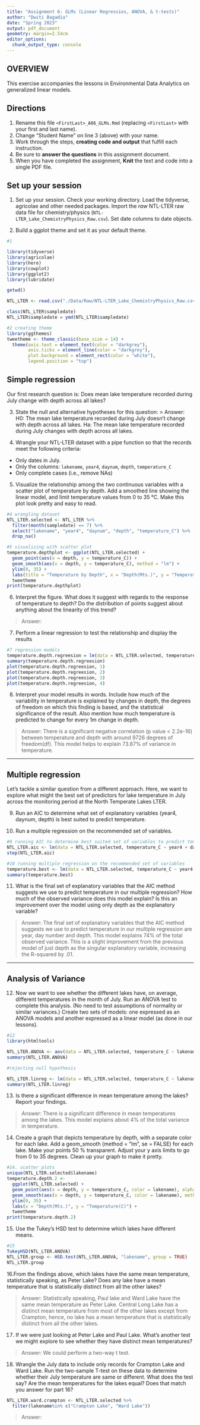 ---
title: "Assignment 6: GLMs (Linear Regressios, ANOVA, & t-tests)"
author: "Dwiti Bagadia"
date: "Spring 2023"
output: pdf_document
geometry: margin=2.54cm
editor_options: 
  chunk_output_type: console
---

## OVERVIEW

This exercise accompanies  the lessons in Environmental Data Analytics on generalized linear models. 

## Directions
1. Rename this file `<FirstLast>_A06_GLMs.Rmd` (replacing `<FirstLast>` with your first and last name).
2. Change "Student Name" on line 3 (above) with your name.
3. Work through the steps, **creating code and output** that fulfill each instruction.
4. Be sure to **answer the questions** in this assignment document.
5. When you have completed the assignment, **Knit** the text and code into a single PDF file.


## Set up your session 
1. Set up your session. Check your working directory. Load the tidyverse, agricolae and other needed packages. Import the *raw* NTL-LTER raw data file for chemistry/physics (`NTL-LTER_Lake_ChemistryPhysics_Raw.csv`). Set date columns to date objects.

2. Build a ggplot theme and set it as your default theme.

```{r setup2}
#1 

library(tidyverse)
library(agricolae)
library(here)
library(cowplot)
library(ggplot2)
library(lubridate)

getwd()

NTL_LTER <- read.csv("./Data/Raw/NTL-LTER_Lake_ChemistryPhysics_Raw.csv", stringsAsFactors = TRUE)

class(NTL_LTER$sampledate)
NTL_LTER$sampledate = ymd(NTL_LTER$sampledate)

#2 creating theme 
library(ggthemes)
tweetheme <- theme_classic(base_size = 14) + 
  theme(axis.text = element_text(color = "darkgrey"),
        axis.ticks = element_line(color = "darkgrey"),
        plot.background = element_rect(color = "white"),
        legend.position = "top")

```

## Simple regression
Our first research question is: Does mean lake temperature recorded during July change with depth across all lakes?

3. State the null and alternative hypotheses for this question:
> Answer:
H0: The mean lake temperature recorded during July doesn't change with depth across all lakes. 
Ha: The mean lake temperature recorded during July changes with depth across all lakes.


4.  Wrangle your NTL-LTER dataset with a pipe function so that the records meet the following criteria: 
 * Only dates in July. 
 * Only the columns: `lakename`, `year4`, `daynum`, `depth`, `temperature_C`
 * Only complete cases (i.e., remove NAs)

5. Visualize the relationship among the two continuous variables with a scatter plot of temperature by depth. Add a smoothed line showing the linear model, and limit temperature values from 0 to 35 °C. Make this plot look pretty and easy to read.

```{r scatterplot}
#4 wrangling dataset
NTL_LTER.selected <- NTL_LTER %>% 
  filter(month(sampledate) == 7) %>% 
  select("lakename", "year4", "daynum", "depth", "temperature_C") %>% 
  drop_na()

#5 visualizing with scatter plot 
temperature.depthplot <- ggplot(NTL_LTER.selected) + 
  geom_point(aes(x = depth, y = temperature_C)) + 
  geom_smooth(aes(x = depth, y = temperature_C), method = "lm") + 
  ylim(0, 35) + 
  labs(title = "Temperature by Depth", x = "Depth(Mts.)", y = "Temperature (C)") +
  tweetheme
print(temperature.depthplot)


```


6. Interpret the figure. What does it suggest with regards to the response of temperature to depth? Do the distribution of points suggest about anything about the linearity of this trend?

> Answer: 


7. Perform a linear regression to test the relationship and display the results

```{r linear.regression}
#7 regression models
temperature.depth.regreesion = lm(data = NTL_LTER.selected, temperature_C ~ depth)
summary(temperature.depth.regreesion)
plot(temperature.depth.regreesion, 1)
plot(temperature.depth.regreesion, 2)
plot(temperature.depth.regreesion, 3)
plot(temperature.depth.regreesion, 4)


```


8. Interpret your model results in words. Include how much of the variability in temperature is explained by changes in depth, the degrees of freedom on which this finding is based, and the statistical significance of the result. Also mention how much temperature is predicted to change for every 1m change in depth. 

> Answer: There is a significant negative correlation (p value < 2.2e-16) between temperature and depth with around 9726 degrees of freedom(df). This model helps to explain 73.87% of variance in temperature.  


---

## Multiple regression
Let's tackle a similar question from a different approach. Here, we want to explore what might the best set of predictors for lake temperature in July across the monitoring period at the North Temperate Lakes LTER. 


9. Run an AIC to determine what set of explanatory variables (year4, daynum, depth) is best suited to predict temperature.

10. Run a multiple regression on the recommended set of variables. 

```{r temperature.model}
#9 running AIC to determine best suited set of variables to predict temeprature 
NTL_LTER.aic <- lm(data = NTL_LTER.selected, temperature_C ~ year4 + daynum + depth)
step(NTL_LTER.aic)

#10 running multiple regression on the recommended set of variables
temperature.best <- lm(data = NTL_LTER.selected, temperature_C ~ year4 + daynum + depth)
summary(temperature.best)


```

11. What is the final set of explanatory variables that the AIC method suggests we use to predict temperature in our multiple regression? How much of the observed variance does this model explain? Is this an improvement over the model using only depth as the explanatory variable?

> Answer: The final set of explanatory variables that the AIC method suggests we use to predict temperature in our multiple regression are year, day number and depth. This model explains 74% of the total observed variance. This is a slight improvement from the previous model of just depth as the singular explanatory variable, increasing the R-squared by .01. 

---
## Analysis of Variance

12. Now we want to see whether the different lakes have, on average, different temperatures in the month of July. Run an ANOVA test to complete this analysis. (No need to test assumptions of normality or similar variances.) Create two sets of models: one expressed as an ANOVA models and another expressed as a linear model (as done in our lessons).

```{r anova.model}
#12
library(htmltools)

NTL_LTER.ANOVA <- aov(data = NTL_LTER.selected, temperature_C ~ lakename)
summary(NTL_LTER.ANOVA)

#rejecting null hypothesis

NTL_LTER.linreg <- lm(data = NTL_LTER.selected, temperature_C ~ lakename)
summary(NTL_LTER.linreg)


```

13. Is there a significant difference in mean temperature among the lakes? Report your findings. 

> Answer: There is a significant difference in mean temperatures among the lakes. This model explains about 4% of the total variance in temperature. 



14. Create a graph that depicts temperature by depth, with a separate color for each lake. Add a geom_smooth (method = "lm", se = FALSE) for each lake. Make your points 50 % transparent. Adjust your y axis limits to go from 0 to 35 degrees. Clean up your graph to make it pretty. 

```{r scatterplot.2}
#14. scatter plots
unique(NTL_LTER.selected$lakename)
temperature.depth.2 <- 
  ggplot(NTL_LTER.selected) + 
  geom_point(aes(x = depth, y = temperature_C, color = lakename), alpha = 0.5) +
  geom_smooth(aes(x = depth, y = temperature_C, color = lakename), method = "lm", se = FALSE) +
  ylim(0, 35) + 
  labs(x = "Depth(Mts.)", y = "Temperature(C)") + 
  tweetheme
print(temperature.depth.2)

```

15. Use the Tukey's HSD test to determine which lakes have different means.

```{r tukey.test}
#15
TukeyHSD(NTL_LTER.ANOVA)
NTL_LTER.group <- HSD.test(NTL_LTER.ANOVA, "lakename", group = TRUE)
NTL_LTER.group

```

16.From the findings above, which lakes have the same mean temperature, statistically speaking, as Peter Lake? Does any lake have a mean temperature that is statistically distinct from all the other lakes?

>Answer: Statistically speaking, Paul lake and Ward Lake have the same mean temperature as Peter Lake. Central Long Lake has a distinct mean temperature from most of the other lakes except from Crampton, hence, no lake has a mean temperature that is statistically distinct from all the other lakes. 

 

17. If we were just looking at Peter Lake and Paul Lake. What's another test we might explore to see whether they have distinct mean temperatures? 

>Answer: We could perform a two-way t test. 



18. Wrangle the July data to include only records for Crampton Lake and Ward Lake. Run the two-sample T-test on these data to determine whether their July temperature are same or different. What does the test say? Are the mean temperatures for the lakes equal? Does that match you answer for part 16?

```{r t.test}
NTL_LTER.ward.crampton <- NTL_LTER.selected %>%
  filter(lakename%in% c("Crampton Lake", "Ward Lake"))


```

>Answer: 
